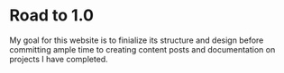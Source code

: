 # Road to 1.0
My goal for this website is to finialize its structure and design before committing ample time to creating content posts and documentation on projects I have completed.